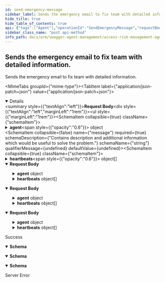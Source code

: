 ```yaml
---
id: send-emergency-message
sidebar_label: Sends the emergency email to fix team with detailed information.
hide_title: true
hide_table_of_contents: true
api: {"tags":["Agent"],"operationId":"SendEmergencyMessage","requestBody":{"content":{"application/json-patch+json":{"schema":{"description":"Model used in sending emergency message from the agent.","required":["message"],"type":"object","properties":{"agent":{"required":["hostName","platform","agentVersion","wrapperVersion"],"type":"object","properties":{"id":{"format":"uuid","description":"Identifier of the agent entity.","type":"string"},"customerId":{"format":"uuid","description":"Identifier of the customer.","type":"string"},"hostName":{"description":"Name of the machine where agent is installed.","type":"string"},"platform":{"description":"Platform information, like win7-x64 or so.","type":"string"},"agentVersion":{"description":"Version of the agent.","type":"string"},"wrapperVersion":{"description":"Version of the wrapper.","type":"string"}}},"message":{"description":"Contains description and additional information which would be useful to solve the problem.","type":"string"},"heartbeats":{"description":"List of heartbeats from the agent","uniqueItems":false,"type":"array","items":{"description":"Represents latest heartbeat of agent's component","required":["componentName","timestampUtc"],"type":"object","properties":{"componentName":{"description":"Component name","type":"string"},"timestampUtc":{"format":"date-time","description":"Latest I'm alive timestamp of that component","type":"string"}}}}}}},"application/json":{"schema":{"description":"Model used in sending emergency message from the agent.","required":["message"],"type":"object","properties":{"agent":{"required":["hostName","platform","agentVersion","wrapperVersion"],"type":"object","properties":{"id":{"format":"uuid","description":"Identifier of the agent entity.","type":"string"},"customerId":{"format":"uuid","description":"Identifier of the customer.","type":"string"},"hostName":{"description":"Name of the machine where agent is installed.","type":"string"},"platform":{"description":"Platform information, like win7-x64 or so.","type":"string"},"agentVersion":{"description":"Version of the agent.","type":"string"},"wrapperVersion":{"description":"Version of the wrapper.","type":"string"}}},"message":{"description":"Contains description and additional information which would be useful to solve the problem.","type":"string"},"heartbeats":{"description":"List of heartbeats from the agent","uniqueItems":false,"type":"array","items":{"description":"Represents latest heartbeat of agent's component","required":["componentName","timestampUtc"],"type":"object","properties":{"componentName":{"description":"Component name","type":"string"},"timestampUtc":{"format":"date-time","description":"Latest I'm alive timestamp of that component","type":"string"}}}}}}},"text/json":{"schema":{"description":"Model used in sending emergency message from the agent.","required":["message"],"type":"object","properties":{"agent":{"required":["hostName","platform","agentVersion","wrapperVersion"],"type":"object","properties":{"id":{"format":"uuid","description":"Identifier of the agent entity.","type":"string"},"customerId":{"format":"uuid","description":"Identifier of the customer.","type":"string"},"hostName":{"description":"Name of the machine where agent is installed.","type":"string"},"platform":{"description":"Platform information, like win7-x64 or so.","type":"string"},"agentVersion":{"description":"Version of the agent.","type":"string"},"wrapperVersion":{"description":"Version of the wrapper.","type":"string"}}},"message":{"description":"Contains description and additional information which would be useful to solve the problem.","type":"string"},"heartbeats":{"description":"List of heartbeats from the agent","uniqueItems":false,"type":"array","items":{"description":"Represents latest heartbeat of agent's component","required":["componentName","timestampUtc"],"type":"object","properties":{"componentName":{"description":"Component name","type":"string"},"timestampUtc":{"format":"date-time","description":"Latest I'm alive timestamp of that component","type":"string"}}}}}}},"application/*+json":{"schema":{"description":"Model used in sending emergency message from the agent.","required":["message"],"type":"object","properties":{"agent":{"required":["hostName","platform","agentVersion","wrapperVersion"],"type":"object","properties":{"id":{"format":"uuid","description":"Identifier of the agent entity.","type":"string"},"customerId":{"format":"uuid","description":"Identifier of the customer.","type":"string"},"hostName":{"description":"Name of the machine where agent is installed.","type":"string"},"platform":{"description":"Platform information, like win7-x64 or so.","type":"string"},"agentVersion":{"description":"Version of the agent.","type":"string"},"wrapperVersion":{"description":"Version of the wrapper.","type":"string"}}},"message":{"description":"Contains description and additional information which would be useful to solve the problem.","type":"string"},"heartbeats":{"description":"List of heartbeats from the agent","uniqueItems":false,"type":"array","items":{"description":"Represents latest heartbeat of agent's component","required":["componentName","timestampUtc"],"type":"object","properties":{"componentName":{"description":"Component name","type":"string"},"timestampUtc":{"format":"date-time","description":"Latest I'm alive timestamp of that component","type":"string"}}}}}}}}},"responses":{"200":{"description":"Success","content":{"text/plain":{"schema":{"type":"object","properties":{"id":{"format":"uuid","description":"Identifier of the instruction.","type":"string"},"agentId":{"format":"uuid","description":"Identifier of related agent.","type":"string"},"instruction":{"enum":["noAction","restart","reversion","resetReversion"],"type":"string"},"payload":{"description":"Instruction payload.","type":"string"},"processedDate":{"format":"date-time","description":"Date when instruction was processed by the agent.","type":"string"}}}},"application/json":{"schema":{"type":"object","properties":{"id":{"format":"uuid","description":"Identifier of the instruction.","type":"string"},"agentId":{"format":"uuid","description":"Identifier of related agent.","type":"string"},"instruction":{"enum":["noAction","restart","reversion","resetReversion"],"type":"string"},"payload":{"description":"Instruction payload.","type":"string"},"processedDate":{"format":"date-time","description":"Date when instruction was processed by the agent.","type":"string"}}}},"text/json":{"schema":{"type":"object","properties":{"id":{"format":"uuid","description":"Identifier of the instruction.","type":"string"},"agentId":{"format":"uuid","description":"Identifier of related agent.","type":"string"},"instruction":{"enum":["noAction","restart","reversion","resetReversion"],"type":"string"},"payload":{"description":"Instruction payload.","type":"string"},"processedDate":{"format":"date-time","description":"Date when instruction was processed by the agent.","type":"string"}}}}}},"500":{"description":"Server Error"}},"description":"Sends the emergency email to fix team with detailed information.","method":"post","path":"/api/agent/emergencymessage","jsonRequestBodyExample":{"agent":{"id":"3fa85f64-5717-4562-b3fc-2c963f66afa6","customerId":"3fa85f64-5717-4562-b3fc-2c963f66afa6","hostName":"string","platform":"string","agentVersion":"string","wrapperVersion":"string"},"message":"string","heartbeats":[{"componentName":"string","timestampUtc":"2022-08-18"}]},"info":{"version":"v1","title":"Access Risk Management Agent Management Service"},"postman":{"name":"Sends the emergency email to fix team with detailed information.","description":{"type":"text/plain"},"url":{"path":["api","agent","emergencymessage"],"host":["{{baseUrl}}"],"query":[],"variable":[]},"header":[{"key":"Content-Type","value":"application/json"},{"key":"Accept","value":"text/plain"}],"method":"POST","body":{"mode":"raw","raw":"\"\"","options":{"raw":{"language":"json"}}}}}
sidebar_class_name: "post api-method"
info_path: docs/arm/swagger-agent-management/access-risk-management-agent-management-service
---
```



## Sends the emergency email to fix team with detailed information.



Sends the emergency email to fix team with detailed information.

<MimeTabs groupId={"mime-type"}><TabItem label={"application/json-patch+json"} value={"application/json-patch+json"}><details style={{}} data-collapsed={false} open={true}><summary style={{"textAlign":"left"}}><strong>Request Body</strong></summary><div style={{"textAlign":"left","marginLeft":"1rem"}}></div><ul style={{"marginLeft":"1rem"}}><SchemaItem collapsible={true} className={"schemaItem"}><details style={{}}><summary style={{}}><strong>agent</strong><span style={{"opacity":"0.6"}}> object</span></summary><div style={{"marginLeft":"1rem"}}><SchemaItem collapsible={false} name={"id"} required={false} schemaDescription={"Identifier of the agent entity."} schemaName={"uuid"} qualifierMessage={undefined} defaultValue={undefined}></SchemaItem><SchemaItem collapsible={false} name={"customerId"} required={false} schemaDescription={"Identifier of the customer."} schemaName={"uuid"} qualifierMessage={undefined} defaultValue={undefined}></SchemaItem><SchemaItem collapsible={false} name={"hostName"} required={true} schemaDescription={"Name of the machine where agent is installed."} schemaName={"string"} qualifierMessage={undefined} defaultValue={undefined}></SchemaItem><SchemaItem collapsible={false} name={"platform"} required={true} schemaDescription={"Platform information, like win7-x64 or so."} schemaName={"string"} qualifierMessage={undefined} defaultValue={undefined}></SchemaItem><SchemaItem collapsible={false} name={"agentVersion"} required={true} schemaDescription={"Version of the agent."} schemaName={"string"} qualifierMessage={undefined} defaultValue={undefined}></SchemaItem><SchemaItem collapsible={false} name={"wrapperVersion"} required={true} schemaDescription={"Version of the wrapper."} schemaName={"string"} qualifierMessage={undefined} defaultValue={undefined}></SchemaItem></div></details></SchemaItem><SchemaItem collapsible={false} name={"message"} required={true} schemaDescription={"Contains description and additional information which would be useful to solve the problem."} schemaName={"string"} qualifierMessage={undefined} defaultValue={undefined}></SchemaItem><SchemaItem collapsible={true} className={"schemaItem"}><details style={{}}><summary style={{}}><strong>heartbeats</strong><span style={{"opacity":"0.6"}}> object[]</span></summary><div style={{"marginLeft":"1rem"}}><div style={{"marginTop":".5rem","marginBottom":".5rem"}}>

List of heartbeats from the agent

</div><SchemaItem collapsible={false} name={"componentName"} required={true} schemaDescription={"Component name"} schemaName={"string"} qualifierMessage={undefined} defaultValue={undefined}></SchemaItem><SchemaItem collapsible={false} name={"timestampUtc"} required={true} schemaDescription={"Latest I'm alive timestamp of that component"} schemaName={"date-time"} qualifierMessage={undefined} defaultValue={undefined}></SchemaItem></div></details></SchemaItem></ul></details></TabItem><TabItem label={"application/json"} value={"application/json"}><details style={{}} data-collapsed={false} open={true}><summary style={{"textAlign":"left"}}><strong>Request Body</strong></summary><div style={{"textAlign":"left","marginLeft":"1rem"}}></div><ul style={{"marginLeft":"1rem"}}><SchemaItem collapsible={true} className={"schemaItem"}><details style={{}}><summary style={{}}><strong>agent</strong><span style={{"opacity":"0.6"}}> object</span></summary><div style={{"marginLeft":"1rem"}}><SchemaItem collapsible={false} name={"id"} required={false} schemaDescription={"Identifier of the agent entity."} schemaName={"uuid"} qualifierMessage={undefined} defaultValue={undefined}></SchemaItem><SchemaItem collapsible={false} name={"customerId"} required={false} schemaDescription={"Identifier of the customer."} schemaName={"uuid"} qualifierMessage={undefined} defaultValue={undefined}></SchemaItem><SchemaItem collapsible={false} name={"hostName"} required={true} schemaDescription={"Name of the machine where agent is installed."} schemaName={"string"} qualifierMessage={undefined} defaultValue={undefined}></SchemaItem><SchemaItem collapsible={false} name={"platform"} required={true} schemaDescription={"Platform information, like win7-x64 or so."} schemaName={"string"} qualifierMessage={undefined} defaultValue={undefined}></SchemaItem><SchemaItem collapsible={false} name={"agentVersion"} required={true} schemaDescription={"Version of the agent."} schemaName={"string"} qualifierMessage={undefined} defaultValue={undefined}></SchemaItem><SchemaItem collapsible={false} name={"wrapperVersion"} required={true} schemaDescription={"Version of the wrapper."} schemaName={"string"} qualifierMessage={undefined} defaultValue={undefined}></SchemaItem></div></details></SchemaItem><SchemaItem collapsible={false} name={"message"} required={true} schemaDescription={"Contains description and additional information which would be useful to solve the problem."} schemaName={"string"} qualifierMessage={undefined} defaultValue={undefined}></SchemaItem><SchemaItem collapsible={true} className={"schemaItem"}><details style={{}}><summary style={{}}><strong>heartbeats</strong><span style={{"opacity":"0.6"}}> object[]</span></summary><div style={{"marginLeft":"1rem"}}><div style={{"marginTop":".5rem","marginBottom":".5rem"}}>

List of heartbeats from the agent

</div><SchemaItem collapsible={false} name={"componentName"} required={true} schemaDescription={"Component name"} schemaName={"string"} qualifierMessage={undefined} defaultValue={undefined}></SchemaItem><SchemaItem collapsible={false} name={"timestampUtc"} required={true} schemaDescription={"Latest I'm alive timestamp of that component"} schemaName={"date-time"} qualifierMessage={undefined} defaultValue={undefined}></SchemaItem></div></details></SchemaItem></ul></details></TabItem><TabItem label={"text/json"} value={"text/json"}><details style={{}} data-collapsed={false} open={true}><summary style={{"textAlign":"left"}}><strong>Request Body</strong></summary><div style={{"textAlign":"left","marginLeft":"1rem"}}></div><ul style={{"marginLeft":"1rem"}}><SchemaItem collapsible={true} className={"schemaItem"}><details style={{}}><summary style={{}}><strong>agent</strong><span style={{"opacity":"0.6"}}> object</span></summary><div style={{"marginLeft":"1rem"}}><SchemaItem collapsible={false} name={"id"} required={false} schemaDescription={"Identifier of the agent entity."} schemaName={"uuid"} qualifierMessage={undefined} defaultValue={undefined}></SchemaItem><SchemaItem collapsible={false} name={"customerId"} required={false} schemaDescription={"Identifier of the customer."} schemaName={"uuid"} qualifierMessage={undefined} defaultValue={undefined}></SchemaItem><SchemaItem collapsible={false} name={"hostName"} required={true} schemaDescription={"Name of the machine where agent is installed."} schemaName={"string"} qualifierMessage={undefined} defaultValue={undefined}></SchemaItem><SchemaItem collapsible={false} name={"platform"} required={true} schemaDescription={"Platform information, like win7-x64 or so."} schemaName={"string"} qualifierMessage={undefined} defaultValue={undefined}></SchemaItem><SchemaItem collapsible={false} name={"agentVersion"} required={true} schemaDescription={"Version of the agent."} schemaName={"string"} qualifierMessage={undefined} defaultValue={undefined}></SchemaItem><SchemaItem collapsible={false} name={"wrapperVersion"} required={true} schemaDescription={"Version of the wrapper."} schemaName={"string"} qualifierMessage={undefined} defaultValue={undefined}></SchemaItem></div></details></SchemaItem><SchemaItem collapsible={false} name={"message"} required={true} schemaDescription={"Contains description and additional information which would be useful to solve the problem."} schemaName={"string"} qualifierMessage={undefined} defaultValue={undefined}></SchemaItem><SchemaItem collapsible={true} className={"schemaItem"}><details style={{}}><summary style={{}}><strong>heartbeats</strong><span style={{"opacity":"0.6"}}> object[]</span></summary><div style={{"marginLeft":"1rem"}}><div style={{"marginTop":".5rem","marginBottom":".5rem"}}>

List of heartbeats from the agent

</div><SchemaItem collapsible={false} name={"componentName"} required={true} schemaDescription={"Component name"} schemaName={"string"} qualifierMessage={undefined} defaultValue={undefined}></SchemaItem><SchemaItem collapsible={false} name={"timestampUtc"} required={true} schemaDescription={"Latest I'm alive timestamp of that component"} schemaName={"date-time"} qualifierMessage={undefined} defaultValue={undefined}></SchemaItem></div></details></SchemaItem></ul></details></TabItem><TabItem label={"application/*+json"} value={"application/*+json"}><details style={{}} data-collapsed={false} open={true}><summary style={{"textAlign":"left"}}><strong>Request Body</strong></summary><div style={{"textAlign":"left","marginLeft":"1rem"}}></div><ul style={{"marginLeft":"1rem"}}><SchemaItem collapsible={true} className={"schemaItem"}><details style={{}}><summary style={{}}><strong>agent</strong><span style={{"opacity":"0.6"}}> object</span></summary><div style={{"marginLeft":"1rem"}}><SchemaItem collapsible={false} name={"id"} required={false} schemaDescription={"Identifier of the agent entity."} schemaName={"uuid"} qualifierMessage={undefined} defaultValue={undefined}></SchemaItem><SchemaItem collapsible={false} name={"customerId"} required={false} schemaDescription={"Identifier of the customer."} schemaName={"uuid"} qualifierMessage={undefined} defaultValue={undefined}></SchemaItem><SchemaItem collapsible={false} name={"hostName"} required={true} schemaDescription={"Name of the machine where agent is installed."} schemaName={"string"} qualifierMessage={undefined} defaultValue={undefined}></SchemaItem><SchemaItem collapsible={false} name={"platform"} required={true} schemaDescription={"Platform information, like win7-x64 or so."} schemaName={"string"} qualifierMessage={undefined} defaultValue={undefined}></SchemaItem><SchemaItem collapsible={false} name={"agentVersion"} required={true} schemaDescription={"Version of the agent."} schemaName={"string"} qualifierMessage={undefined} defaultValue={undefined}></SchemaItem><SchemaItem collapsible={false} name={"wrapperVersion"} required={true} schemaDescription={"Version of the wrapper."} schemaName={"string"} qualifierMessage={undefined} defaultValue={undefined}></SchemaItem></div></details></SchemaItem><SchemaItem collapsible={false} name={"message"} required={true} schemaDescription={"Contains description and additional information which would be useful to solve the problem."} schemaName={"string"} qualifierMessage={undefined} defaultValue={undefined}></SchemaItem><SchemaItem collapsible={true} className={"schemaItem"}><details style={{}}><summary style={{}}><strong>heartbeats</strong><span style={{"opacity":"0.6"}}> object[]</span></summary><div style={{"marginLeft":"1rem"}}><div style={{"marginTop":".5rem","marginBottom":".5rem"}}>

List of heartbeats from the agent

</div><SchemaItem collapsible={false} name={"componentName"} required={true} schemaDescription={"Component name"} schemaName={"string"} qualifierMessage={undefined} defaultValue={undefined}></SchemaItem><SchemaItem collapsible={false} name={"timestampUtc"} required={true} schemaDescription={"Latest I'm alive timestamp of that component"} schemaName={"date-time"} qualifierMessage={undefined} defaultValue={undefined}></SchemaItem></div></details></SchemaItem></ul></details></TabItem></MimeTabs><div><ApiTabs><TabItem label={"200"} value={"200"}><div>

Success

</div><div><MimeTabs groupId={"mime-type"}><TabItem label={"text/plain"} value={"text/plain"}><SchemaTabs groupId={"schema-tabs"}><TabItem label={"Schema"} value={"Schema"}><details style={{}} data-collapsed={false} open={true}><summary style={{"textAlign":"left"}}><strong>Schema</strong></summary><div style={{"textAlign":"left","marginLeft":"1rem"}}></div><ul style={{"marginLeft":"1rem"}}><SchemaItem collapsible={false} name={"id"} required={false} schemaDescription={"Identifier of the instruction."} schemaName={"uuid"} qualifierMessage={undefined} defaultValue={undefined}></SchemaItem><SchemaItem collapsible={false} name={"agentId"} required={false} schemaDescription={"Identifier of related agent."} schemaName={"uuid"} qualifierMessage={undefined} defaultValue={undefined}></SchemaItem><SchemaItem collapsible={false} name={"instruction"} required={false} schemaDescription={undefined} schemaName={"string"} qualifierMessage={"**Possible values:** [`noAction`, `restart`, `reversion`, `resetReversion`]"} defaultValue={undefined}></SchemaItem><SchemaItem collapsible={false} name={"payload"} required={false} schemaDescription={"Instruction payload."} schemaName={"string"} qualifierMessage={undefined} defaultValue={undefined}></SchemaItem><SchemaItem collapsible={false} name={"processedDate"} required={false} schemaDescription={"Date when instruction was processed by the agent."} schemaName={"date-time"} qualifierMessage={undefined} defaultValue={undefined}></SchemaItem></ul></details></TabItem></SchemaTabs></TabItem><TabItem label={"application/json"} value={"application/json"}><SchemaTabs groupId={"schema-tabs"}><TabItem label={"Schema"} value={"Schema"}><details style={{}} data-collapsed={false} open={true}><summary style={{"textAlign":"left"}}><strong>Schema</strong></summary><div style={{"textAlign":"left","marginLeft":"1rem"}}></div><ul style={{"marginLeft":"1rem"}}><SchemaItem collapsible={false} name={"id"} required={false} schemaDescription={"Identifier of the instruction."} schemaName={"uuid"} qualifierMessage={undefined} defaultValue={undefined}></SchemaItem><SchemaItem collapsible={false} name={"agentId"} required={false} schemaDescription={"Identifier of related agent."} schemaName={"uuid"} qualifierMessage={undefined} defaultValue={undefined}></SchemaItem><SchemaItem collapsible={false} name={"instruction"} required={false} schemaDescription={undefined} schemaName={"string"} qualifierMessage={"**Possible values:** [`noAction`, `restart`, `reversion`, `resetReversion`]"} defaultValue={undefined}></SchemaItem><SchemaItem collapsible={false} name={"payload"} required={false} schemaDescription={"Instruction payload."} schemaName={"string"} qualifierMessage={undefined} defaultValue={undefined}></SchemaItem><SchemaItem collapsible={false} name={"processedDate"} required={false} schemaDescription={"Date when instruction was processed by the agent."} schemaName={"date-time"} qualifierMessage={undefined} defaultValue={undefined}></SchemaItem></ul></details></TabItem></SchemaTabs></TabItem><TabItem label={"text/json"} value={"text/json"}><SchemaTabs groupId={"schema-tabs"}><TabItem label={"Schema"} value={"Schema"}><details style={{}} data-collapsed={false} open={true}><summary style={{"textAlign":"left"}}><strong>Schema</strong></summary><div style={{"textAlign":"left","marginLeft":"1rem"}}></div><ul style={{"marginLeft":"1rem"}}><SchemaItem collapsible={false} name={"id"} required={false} schemaDescription={"Identifier of the instruction."} schemaName={"uuid"} qualifierMessage={undefined} defaultValue={undefined}></SchemaItem><SchemaItem collapsible={false} name={"agentId"} required={false} schemaDescription={"Identifier of related agent."} schemaName={"uuid"} qualifierMessage={undefined} defaultValue={undefined}></SchemaItem><SchemaItem collapsible={false} name={"instruction"} required={false} schemaDescription={undefined} schemaName={"string"} qualifierMessage={"**Possible values:** [`noAction`, `restart`, `reversion`, `resetReversion`]"} defaultValue={undefined}></SchemaItem><SchemaItem collapsible={false} name={"payload"} required={false} schemaDescription={"Instruction payload."} schemaName={"string"} qualifierMessage={undefined} defaultValue={undefined}></SchemaItem><SchemaItem collapsible={false} name={"processedDate"} required={false} schemaDescription={"Date when instruction was processed by the agent."} schemaName={"date-time"} qualifierMessage={undefined} defaultValue={undefined}></SchemaItem></ul></details></TabItem></SchemaTabs></TabItem></MimeTabs></div></TabItem><TabItem label={"500"} value={"500"}><div>

Server Error

</div><div></div></TabItem></ApiTabs></div>
      